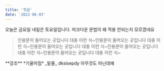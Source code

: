 ```yaml
---
title: '첫글'
date: '2022-06-03'
---
```






<RoughNotationGroup show={true}>
오늘은 <RoughNotation type="highlight" color="palevioletred" order="3">금요일</RoughNotation>
내일은 <RoughNotation type="circle" color="#a3fbf6" order="2">토요일</RoughNotation>입니다.  
마크다운 문법이 왜 적용 안되는지
<RoughNotation type="crossed-off" color="darkorange" order="1">모르겠네요</RoughNotation>
<div className="m-6">
  <RoughNotation type="bracket" brackets={["left", "right"]} strokeWidth="3"  color="black">
    <blockquote>인용문이 들어오는 곳입니다 대충 이런 식~인용문이 들어오는 곳입니다 대충 이런 식~인용문이 들어오는 곳입니다 대충 이런 식~인용문이 들어오는 곳입니다 대충 이런 식~인용문이 들어오는 곳입니다 대충 이런 식~</blockquote>
  </RoughNotation>
</div>
</RoughNotationGroup>
**강조**  
*기울어짐*  
_밑줄_  
<span style={{color:"red"}}>dkslsepdy</span>  
<span className="text-blue-600">아무것도 아닌데예</span>